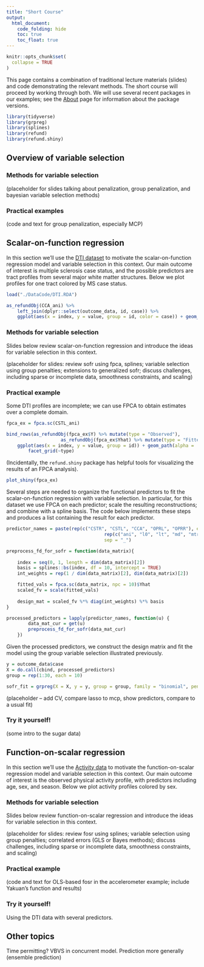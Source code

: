 ```yaml
---
title: "Short Course"
output:
  html_document: 
    code_folding: hide
    toc: true
    toc_float: true
---
```


```r
knitr::opts_chunk$set(
  collapse = TRUE
)
```

This page contains a combination of traditional lecture materials (slides) and code demonstrating the relevant methods. The short course will proceed by working through both. We will use several recent packages in our examples; see the [About](./About.html) page for information about the package versions.

```r
library(tidyverse)
library(grpreg)
library(splines)
library(refund)
library(refund.shiny)
```

## Overview of variable selection

### Methods for variable selection

(placeholder for slides talking about penalization, group penalization, and bayesian variable selection methods)

### Practical examples

(code and text for group penalization, especially MCP)


## Scalar-on-function regression

In this section we'll use the [DTI dataset](./Data.html) to motivate the scalar-on-function regression model and variable selection in this context. Our main outcome of interest is multiple sclerosis case status, and the possible predictors are tract profiles from several major white matter structures. Below we plot profiles for one tract colored by MS case status.

```r
load("./DataCode/DTI.RDA")

as_refundObj(CCA_ani) %>% 
	left_join(dplyr::select(outcome_data, id, case)) %>%
	ggplot(aes(x = index, y = value, group = id, color = case)) + geom_path(alpha = .5)
```

### Methods for variable selection

Slides below review scalar-on-function regression and introduce the ideas for variable selection in this context.

(placeholder for slides: review sofr using fpca, splines; variable selection using group penalties; extensions to generalized sofr; discuss challenges, including sparse or incomplete data, smoothness constraints, and scaling)

### Practical example

Some DTI profiles are incomplete; we can use FPCA to obtain estimates over a complete domain.

```r
fpca_ex = fpca.sc(CSTL_ani)

bind_rows(as_refundObj(fpca_ex$Y) %>% mutate(type = "Observed"),
					as_refundObj(fpca_ex$Yhat) %>% mutate(type = "Fitted")) %>%
	ggplot(aes(x = index, y = value, group = id)) + geom_path(alpha = .5) +
		facet_grid(~type)
```

(Incidentally, the `refund.shiny` package has helpful tools for visualizing the results of an FPCA analysis).

```r
plot_shiny(fpca_ex)
```

Several steps are needed to organize the functional predictors to fit the scalar-on-function regression with variable selection. In particular, for this dataset we use FPCA on each predictor; scale the resulting reconstructions; and combine with a spline basis. The code below implements these steps and produces a list containing the result for each predictor.

```r
predictor_names = paste(rep(c("CSTR", "CSTL", "CCA", "OPRL", "OPRR"), each = 6), 
									rep(c("ani", "l0", "lt", "md", "mtr", "t2"), 5), 
									sep = "_")

preprocess_fd_for_sofr = function(data_matrix){
	
	index = seq(0, 1, length = dim(data_matrix)[2])
	basis = splines::bs(index, df = 10, intercept = TRUE)
	int_weights = rep(1 / dim(data_matrix)[2], dim(data_matrix)[2])

	fitted_vals = fpca.sc(data_matrix, npc = 10)$Yhat
	scaled_fv = scale(fitted_vals)
	
	design_mat = scaled_fv %*% diag(int_weights) %*% basis
}

processed_predictors = lapply(predictor_names, function(u) {
		data_mat_cur = get(u)
		preprocess_fd_for_sofr(data_mat_cur)
	})
```

Given the processed predictors, we construct the design matrix and fit the model using the group variable selection illustrated previously.

```r
y = outcome_data$case
X = do.call(cbind, processed_predictors)
group = rep(1:30, each = 10)

sofr_fit = grpreg(X = X, y = y, group = group, family = "binomial", penalty = "grLasso")
```

(placeholder -- add CV, compare lasso to mcp, show predictors, compare to a usual fit)


### Try it yourself!

(some intro to the sugar data)



## Function-on-scalar regression

In this section we'll use the [Activity data](./Data.html) to motivate the function-on-scalar regression model and variable selection in this context. Our main outcome of interest is the observed physical activity profile, with predictors including age, sex, and season. Below we plot activity profiles colored by sex.


### Methods for variable selection

Slides below review function-on-scalar regression and introduce the ideas for variable selection in this context.

(placeholder for slides: review fosr using splines; variable selection using group penalties; correlated errors (GLS or Bayes methods); discuss challenges, including sparse or incomplete data, smoothness constraints, and scaling)

### Practical example

(code and text for OLS-based fosr in the accelerometer example; include Yakuan's function and results)


### Try it yourself!

Using the DTI data with several predictors. 


## Other topics

Time permitting? VBVS in concurrent model. Prediction more generally (ensemble prediction)

